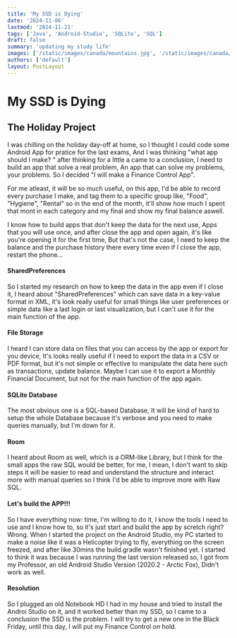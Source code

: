 ```yaml
---
title: 'My SSD is Dying'
date: '2024-11-06'
lastmod: '2024-11-21'
tags: ['Java', 'Android-Studio', 'SQLite', 'SQL']
draft: false
summary: 'updating my study life'
images: ['/static/images/canada/mountains.jpg', '/static/images/canada/toronto.jpg']
authors: ['default']
layout: PostLayout
---
```


# My SSD is Dying

## The Holiday Project

I was chilling on the holiday day-off at home, so I thought I could code some Android App for pratice for the last exams, And I was thinking "what app should I make? " after thinking for a little a came to a conclusion, I need to build an app that solve a real problem, An app that can solve my problems, your problems. So I decided "I will make a Finance Control App".

For me atleast, it will be so much useful, on this app, I'd be able to record every purchase I make, and tag them to a specific group like, "Food", "Hygiene", "Rental" so in the end of the month, it'll show how much I spent that mont in each category and my final and show my final balance aswell.

I know how to build apps that don't keep the data for the next use, Apps that you will use once, and after close the app and open again, it's like you're opening it for the first time, But that's not the case, I need to keep the balance and the purchase history there every time even if I close the app, restart the phone...

#### SharedPreferences
So I started my research on how to keep the data in the app even if I close it, I heard about "SharedPreferences" which can save data in a key-value format in XML, it's look really useful for small things like user preferences or simple data like a last login or last visualization, but I can't use it for the main function of the app.

#### File Storage
I heard I can store data on files that you can access by the app or export for you device, It's looks really useful if I need to export the data in a CSV or PDF format, but it's not simple or effective to manipulate the data here such as transactions, update balance.
Maybe I can use it to export a Monthly Financial Document, but not for the main function of the app again. 

#### SQLite Database
The most obvious one is a SQL-based Database, It will be kind of hard to setup the whole Database because it's verbose and you need to make queries manually, but I'm down for it.

#### Room
I heard about Room as well, which is a ORM-like Library, but I think for the small apps the raw SQL would be better, for me, I mean, I don't want to skip steps it will be easier to read and understand the structure and interact more with manual queries so I think I'd be able to improve more with Raw SQL.

#### Let's build the APP!!!
So I have everything now: time, I'm willing to do it, I know the tools I need to use and I know how to, so it's just start and build the app by scretch right? Wrong.
When I started the project on the Android Studio, my PC started to make a noise like it was a Helicopter trying to fly, everything on the screen freezed, and after like 30mins the build.gradle wasn't finished yet.
I started to think it was because I was running the last version released so, I got from my Professor, an old Android Studio Version (2020.2 - Arctic Fox), Didn't work as well.

#### Resolution
So I plugged an old Notebook HD I had in my house and tried to install the Androi Studio on it, and it worked better than my SSD, so I came to a conclusion the SSD is the problem.
I will try to get a new one in the Black Friday, until this day, I will put my Finance Control on hold.
